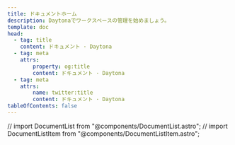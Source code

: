 ```yaml
---
title: ドキュメントホーム
description: Daytonaでワークスペースの管理を始めましょう。
template: doc
head:
  - tag: title
    content: ドキュメント · Daytona
  - tag: meta
    attrs:
        property: og:title
        content: ドキュメント · Daytona
  - tag: meta
    attrs:
        name: twitter:title
        content: ドキュメント · Daytona
tableOfContents: false
---
```


// import DocumentList from "@components/DocumentList.astro";
// import DocumentListItem from "@components/DocumentListItem.astro";

<DocumentList title="ここから始める">
  <DocumentListItem
    title="Daytonaとは？"
    subtitle="Daytonaについて学び、開発環境の管理にどのように役立つかを理解しましょう。"
    href="about/what-is-daytona"
  />
  <DocumentListItem
    title="アーキテクチャ概要"
    subtitle="Daytonaのアーキテクチャとワークスペースの管理方法を理解しましょう。"
    href="about/architecture"
  />
  <DocumentListItem
    title="はじめに"
    subtitle="Daytonaを始めて、開発環境の使用と設定方法を学びましょう。"
    href="about/getting-started"
  />
  <DocumentListItem
    title="Daytonaのインストール"
    subtitle="Linux、macOS、またはWindowsオペレーティングシステムにDaytonaをインストールします。"
    href="installation/installation"
  />
</DocumentList>

<DocumentList title="設定">
  <DocumentListItem
    title="Gitプロバイダーの追加"
    subtitle="GitHub、GitLab、Bitbucketなどでホストされているリポジトリからワークスペースを作成します。"
    href="configuration/git-providers#add-a-git-provider"
  />
  <DocumentListItem
    title="プロバイダーのインストール"
    subtitle="新しいプロバイダーをインストールして、Daytonaサーバーとインターフェースし、ワークスペースを管理します。"
    href="configuration/providers#managing-providers"
  />
  <DocumentListItem
    title="ターゲット設定の設定"
    subtitle="Daytonaがワークスペースを管理・デプロイする方法を制御するターゲット設定を設定します。"
    href="configuration/target-config"
  />
  <DocumentListItem
    title="コンテナレジストリの設定"
    subtitle="指定されたレジストリサーバーからコンテナイメージをプルするために使用される認証情報を保存するコンテナレジストリを設定します。"
    href="configuration/container-registries"
  />
  <DocumentListItem
    title="ワークスペーステンプレートの作成"
    subtitle="複数のワークスペース間でワークスペーステンプレートを管理・再利用します。"
    href="configuration/workspace-templates"
  />
  <DocumentListItem
    title="Daytonaサーバーの設定"
    subtitle="Daytonaサーバーはマシン上で動作し、ワークスペースに関連するアクションを処理します。"
    href="configuration/server"
  />
</DocumentList>

<DocumentList title="使用">
  <DocumentListItem
    title="ワークスペースの作成"
    subtitle="Gitリポジトリから開発環境を作成し、デプロイを開始します。"
    href="usage/workspaces"
  />
  <DocumentListItem
    title="ターゲットの設定"
    subtitle="ワークスペースのターゲットを設定し、その設定を管理する方法を学びます。"
    href="usage/targets"
  />
  <DocumentListItem
    title="Agent Toolboxとの連携"
    subtitle="Agent Toolboxを使用してワークスペースを管理・操作する方法を学びます。"
    href="usage/agent-toolbox"
  />
  <DocumentListItem
    title="ワークスペースのプリビルド"
    subtitle="ワークスペース間でプリビルドを管理・再利用する方法を学びます。"
    href="usage/prebuilds"
  />
  <DocumentListItem
    title="デフォルトIDEの設定"
    subtitle="お好みのIDEでワークスペースを自動的に開きます。"
    href="usage/ide#set-the-default-ide"
  />
  <DocumentListItem
    title="カスタムサンプルの追加"
    subtitle="事前定義された開発設定と環境を持つクイックスタートリポジトリを使用してワークスペースを作成します。"
    href="usage/samples"
  />
  <DocumentListItem
    title="コンテナイメージのビルド"
    subtitle="ビルダーを使用してワークスペース用の開発コンテナイメージを作成します。"
    href="usage/builders"
  />
  <DocumentListItem
    title="ランナーのデプロイ"
    subtitle="Daytonaでランナーを使用・管理する方法を学びます。"
    href="usage/runners"
  />
</DocumentList>

<DocumentList title="詳しく学ぶ">
  <DocumentListItem
    title="CLIリファレンス"
    subtitle="Daytona CLIについて学び、コマンドラインからDaytonaと連携する方法を理解します。"
    href="tools/cli"
  />
  <DocumentListItem
    title="APIリファレンス"
    subtitle="Daytona APIを探索し、プログラムでDaytonaと連携する方法を学びます。"
    href="tools/api"
  />
  <DocumentListItem
    title="Docker Extension"
    subtitle="Docker Desktop内で直接Daytonaクライアントとサーバーツールの組み込みバージョンを使用します。"
    href="tools/docker-extension"
  />
</DocumentList>
